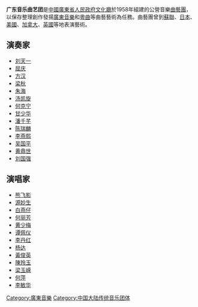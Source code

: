 {{expand |time=2009-05-07T14:44:47+00:00 }}
'''广东音乐曲艺团'''是[[中國|中國]][[廣東省|廣東省]][[人民政府文化廳|人民政府文化廳]]於1958年組建的公營音樂[[曲藝團|曲藝團]]，以保存整理創作發揚[[廣東音樂|廣東音樂]]和[[粵曲|粵曲]]等曲藝藝術為任務。曲藝團曾到[[蘇聯|蘇聯]]、[[日本|日本]]、[[美國|美國]]、[[加拿大|加拿大]]、[[英國|英國]]等地表演藝術。

== 演奏家 ==

* [[刘天一|刘天一]]
* [[屈庆|屈庆]]
* [[方汉|方汉]]
* [[梁秋|梁秋]]
* [[朱海|朱海]]
* [[汤凯旋|汤凯旋]]
* [[何克宁|何克宁]]
* [[甘少华|甘少华]]
* [[潘千芊|潘千芊]]
* [[陈瑞麟|陈瑞麟]]
* [[李燕熙|李燕熙]]
* [[吴国平|吴国平]]
* [[黄鼎世|黄鼎世]]
* [[刘国强|刘国强]]

== 演唱家 ==

* [[熊飞影|熊飞影]]
* [[源妙生|源妙生]]
* [[白燕仔|白燕仔]]
* [[何丽芳|何丽芳]]
* [[黄少梅|黄少梅]]
* [[谭佩仪|谭佩仪]]
* [[李丹红|李丹红]]
* [[杨达|杨达]]
* [[黄俊英_(演員)|黃俊英]]
* [[陳玲玉|陳玲玉]]
* [[梁玉嵘|梁玉嵘]]
* [[何萍|何萍]]
* [[李敏华|李敏华]]

{{music-stub}}

[[Category:廣東音樂|Category:廣東音樂]]
[[Category:中国大陆传统音乐团体|Category:中国大陆传统音乐团体]]